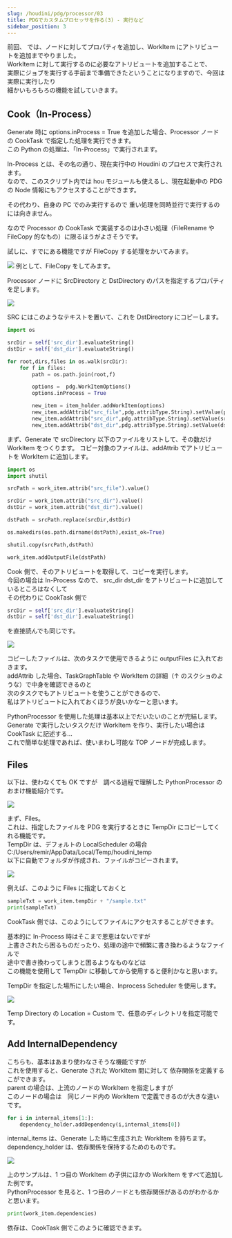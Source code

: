 ```yaml
---
slug: /houdini/pdg/processor/03
title: PDGでカスタムプロセッサを作る(3) - 実行など
sidebar_position: 3
---
```


前回、 <AutoLinkTitle url="/houdini/pdg/processor/02" /> では、ノードに対してプロパティを追加し、WorkItem にアトリビュートを追加までやりました。  
WorkItem に対して実行するのに必要なアトリビュートを追加することで、  
実際にジョブを実行する手前まで準備できたということになりますので、今回は実際に実行したり  
細かいもろもろの機能を試していきます。

## Cook（In-Process）

Generate 時に options.inProcess = True を追加した場合、Processor ノードの
CookTask で指定した処理を実行できます。  
この Python の処理は、「In-Process」で実行されます。

In-Process とは、その名の通り、<Marker>現在実行中の Houdini のプロセス</Marker>で実行されます。  
なので、このスクリプト内では hou モジュールも使えるし、現在起動中の PDG の Node 情報にもアクセスすることができます。

その代わり、自身の PC でのみ実行するので 重い処理を同時並行で実行するのには向きません。

なので Processor の CookTask で実装するのは小さい処理（FileRename や FileCopy 的なもの）に限るほうがよさそうです。

試しに、すでにある機能ですが FileCopy する処理をかいてみます。

![](https://gyazo.com/fb786f5fa6cd4b49be0b6546a07ec78c.png)
例として、FileCopy をしてみます。

Processor ノードに SrcDirectory と DstDirectory のパスを指定するプロパティを足します。

![](https://gyazo.com/4d0edc4b6bf1f295a191e2fb508b6b8d.png)

SRC にはこのようなテキストを置いて、これを DstDirectory にコピーします。

```python
import os

srcDir = self['src_dir'].evaluateString()
dstDir = self['dst_dir'].evaluateString()

for root,dirs,files in os.walk(srcDir):
    for f in files:
        path = os.path.join(root,f)

        options =  pdg.WorkItemOptions()
        options.inProcess = True

        new_item = item_holder.addWorkItem(options)
        new_item.addAttrib("src_file",pdg.attribType.String).setValue(path)
        new_item.addAttrib("src_dir",pdg.attribType.String).setValue(srcDir)
        new_item.addAttrib("dst_dir",pdg.attribType.String).setValue(dstDir)
```

まず、Generate で srcDirectory 以下のファイルをリストして、その数だけ WorkItem をつくります。
コピー対象のファイルは、addAttrib でアトリビュートを WorkItem に追加します。

```python
import os
import shutil

srcPath = work_item.attrib("src_file").value()

srcDir = work_item.attrib("src_dir").value()
dstDir = work_item.attrib("dst_dir").value()

dstPath = srcPath.replace(srcDir,dstDir)

os.makedirs(os.path.dirname(dstPath),exist_ok=True)

shutil.copy(srcPath,dstPath)

work_item.addOutputFile(dstPath)
```

Cook 側で、そのアトリビュートを取得して、コピーを実行します。  
今回の場合は In-Process なので、 src_dir dst_dir をアトリビュートに追加しているところはなくして  
その代わりに CookTask 側で

```python
srcDir = self['src_dir'].evaluateString()
dstDir = self['dst_dir'].evaluateString()
```

を直接読んでも同じです。

![](https://gyazo.com/4317cbbce43c55daf810d8da2bbd80c7.png)

コピーしたファイルは、次のタスクで使用できるように outputFiles に入れておきます。  
addAttrib した場合、TaskGraphTable や WorkItem の詳細（↑ のスクショのような）で中身を確認できるのと  
次のタスクでもアトリビュートを使うことができるので、  
私はアトリビュートに入れておくほうが良いかなーと思います。

PythonProcessor を使用した処理は基本以上でだいたいのことが完結します。  
Generate で実行したいタスクだけ WorkItem を作り、実行したい場合は CookTask に記述する...  
これで簡単な処理であれば、使いまわし可能な TOP ノードが完成します。

## Files

以下は、使わなくても OK ですが　調べる過程で理解した PythonProcessor のおまけ機能紹介です。

![](https://gyazo.com/02e46c6f51f36645e8aa298a32dce80a.png)

まず、Files。  
これは、指定したファイルを PDG を実行するときに TempDir にコピーしてくれる機能です。  
TempDir は、デフォルトの LocalScheduler の場合  
C:/Users/remir/AppData/Local/Temp/houdini_temp  
以下に自動でフォルダが作成され、ファイルがコピーされます。

![](https://gyazo.com/13d196cf39b8f72c2f145b8dc7dc63d8.png)

例えば、このように Files に指定しておくと

```python
sampleTxt = work_item.tempDir + "/sample.txt"
print(sampleTxt)
```

CookTask 側では、このようにしてファイルにアクセスすることができます。

基本的に In-Process 時はそこまで恩恵はないですが  
上書きされたら困るものだったり、処理の途中で頻繁に書き換わるようなファイルで  
途中で書き換わってしまうと困るようなものなどは  
この機能を使用して TempDir に移動してから使用すると便利かなと思います。

TempDir を指定した場所にしたい場合、Inprocess Scheduler を使用します。

![](https://gyazo.com/bd0c30edb7e05c9ab67b9698ac4b7cba.png)

Temp Directory の Location = Custom で、任意のディレクトリを指定可能です。

## Add InternalDependency

こちらも、基本はあまり使わなさそうな機能ですが  
これを使用すると、Generate された WorkItem 間に対して 依存関係を定義するこができます。  
parent の場合は、上流のノードの WorkItem を指定しますが  
このノードの場合は　同じノード内の WorkItem で定義できるのが大きな違いです。

```python
for i in internal_items[1:]:
    dependency_holder.addDependency(i,internal_items[0])
```

internal_items は、Generate した時に生成された WorkItem を持ちます。
dependency_holder は、依存関係を保持するためのものです。

![](https://gyazo.com/24690b607ff2ed1f922438cf875311fb.png)

上のサンプルは、1 つ目の WorkItem の子供にほかの WorkItem をすべて追加した例です。  
PythonProcessor を見ると、1 つ目のノードとも依存関係があるのがわかるかと思います。

```python
print(work_item.dependencies)
```

依存は、CookTask 側でこのように確認できます。
